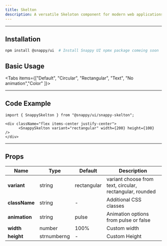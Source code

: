 ```yaml
---
title: Skelton
description: A versatile Skeloton component for modern web applications
---
```



---

## Installation

```bash
npm install @snappy/ui  # Install Snappy UI npmx package comeing soon

```

## Basic Usage

<div className="flex flex-col items-center justify-center mb-6 border-1 gap-1 border-zinc-800 rounded-lg py-5">

<div className="flex flex-row gap-1">
  <SnappySkelton variant="circular" width={40} height={40} />
  <div className="flex flex-col gap-1">
    <SnappySkelton variant="text" width={160} />
    <SnappySkelton variant="text" width={160} />
  </div>
</div>
  <SnappySkelton variant="rounded" width={200} height={30} />
</div>

<Tabs items={["Default", "Circular", "Rectangular", "Text", "No animation","Color" ]}>
  <Tab value="Default">
   <div className="flex items-center justify-center">
      <SnappySkelton  width={200} height={100}  />
   </div>
  </Tab>
  <Tab value="Circular">
    <div className="flex items-center justify-center">
      <SnappySkelton variant="circular" width={40} height={40}  />
    </div>
  </Tab>
  <Tab value="Rectangular">
    <div className="flex items-center justify-center">
      <SnappySkelton variant="rectangular" width={200} height={100}  />
    </div>
  </Tab>
  <Tab value="Text">
    <div className="flex items-center justify-center">
      <SnappySkelton variant="text" width={160} />
    </div>  
  </Tab>
  <Tab value="No animation">
     <div className="flex items-center justify-center">
      <SnappySkelton width={160} animation={false} />
    </div>  
  </Tab>
  <Tab value="Color">
     <div className="flex items-center justify-center">
       <SnappySkelton variant="rounded" width={200} height={100} className="bg-green-200"  />
    </div>  
  </Tab>
</Tabs>

---

## Code Example

```tsx
import { SnappySkelton } from "@snappy/ui/snappy-skelton";

<div className="flex items-center justify-center">
      <SnappySkelton variant="rectangular" width={200} height={100}  />
</div>
```

---

## Props

| <b>Name</b>        | <b>Type</b>         | <b>Default</b>   | <b>Description</b>                              |
|------------|-------------|-----------|------------------------------------------|
| **variant**  | string      | rectangular         | variant choose from text, circular, rectangular, rounded                   |
| **className** | string    | -         | Additional CSS classes                  |
| **animation** | string     | pulse        | Animation options from pulse or false            |
| **width**  | number      | 100%        | Custom width                 |
| **height** | strnumberng     | - | Custom Height          |

